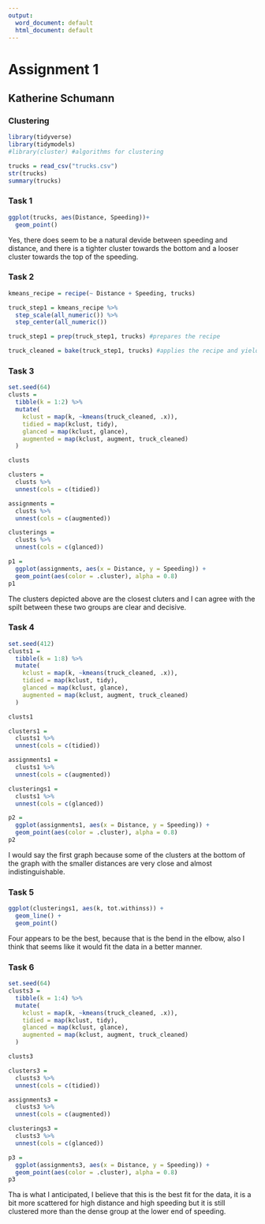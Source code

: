 ---
output:
  word_document: default
  html_document: default
---
# Assignment 1
## Katherine Schumann
### Clustering

```{r, include = FALSE}
library(tidyverse)
library(tidymodels)
#library(cluster) #algorithms for clustering
```

```{r}
trucks = read_csv("trucks.csv")
str(trucks)
summary(trucks)
```

### Task 1

```{r}
ggplot(trucks, aes(Distance, Speeding))+
  geom_point()
```
Yes, there does seem to be a natural devide between speeding and distance, and there is a tighter cluster towards the bottom and a looser cluster towards the top of the speeding.

### Task 2
```{r}
kmeans_recipe = recipe(~ Distance + Speeding, trucks) 

truck_step1 = kmeans_recipe %>% 
  step_scale(all_numeric()) %>%
  step_center(all_numeric()) 

truck_step1 = prep(truck_step1, trucks) #prepares the recipe

truck_cleaned = bake(truck_step1, trucks) #applies the recipe and yields a data frame
```


### Task 3
```{r}
set.seed(64)
clusts = 
  tibble(k = 1:2) %>%
  mutate(
    kclust = map(k, ~kmeans(truck_cleaned, .x)),
    tidied = map(kclust, tidy),
    glanced = map(kclust, glance),
    augmented = map(kclust, augment, truck_cleaned)
  )

clusts
```


```{r}
clusters = 
  clusts %>%
  unnest(cols = c(tidied))

assignments = 
  clusts %>% 
  unnest(cols = c(augmented))

clusterings = 
  clusts %>%
  unnest(cols = c(glanced))
```

```{r}
p1 = 
  ggplot(assignments, aes(x = Distance, y = Speeding)) +
  geom_point(aes(color = .cluster), alpha = 0.8)
p1
```
The clusters depicted above are the closest cluters and I can agree with the spilt between these two groups are clear and decisive.

### Task 4

```{r}
set.seed(412)
clusts1 = 
  tibble(k = 1:8) %>%
  mutate(
    kclust = map(k, ~kmeans(truck_cleaned, .x)),
    tidied = map(kclust, tidy),
    glanced = map(kclust, glance),
    augmented = map(kclust, augment, truck_cleaned)
  )

clusts1
```


```{r}
clusters1 = 
  clusts1 %>%
  unnest(cols = c(tidied))

assignments1 = 
  clusts1 %>% 
  unnest(cols = c(augmented))

clusterings1 = 
  clusts1 %>%
  unnest(cols = c(glanced))
```

```{r}
p2 = 
  ggplot(assignments1, aes(x = Distance, y = Speeding)) +
  geom_point(aes(color = .cluster), alpha = 0.8)
p2
```
I would say the first graph because some of the clusters at the bottom of the graph with the smaller distances are very close and almost indistinguishable. 

### Task 5

```{r}
ggplot(clusterings1, aes(k, tot.withinss)) +
  geom_line() +
  geom_point()
```

Four appears to be the best, because that is the bend in the elbow, also I think that seems like it would fit the data in a better manner. 

### Task 6

```{r}
set.seed(64)
clusts3 = 
  tibble(k = 1:4) %>%
  mutate(
    kclust = map(k, ~kmeans(truck_cleaned, .x)),
    tidied = map(kclust, tidy),
    glanced = map(kclust, glance),
    augmented = map(kclust, augment, truck_cleaned)
  )

clusts3
```


```{r}
clusters3 = 
  clusts3 %>%
  unnest(cols = c(tidied))

assignments3 = 
  clusts3 %>% 
  unnest(cols = c(augmented))

clusterings3 = 
  clusts3 %>%
  unnest(cols = c(glanced))
```

```{r}
p3 = 
  ggplot(assignments3, aes(x = Distance, y = Speeding)) +
  geom_point(aes(color = .cluster), alpha = 0.8)
p3
```

Tha is what I anticipated, I believe that this is the best fit for the data, it is a bit more scattered for high distance and high speeding but it is still clustered more than the dense group at the lower end of speeding. 

